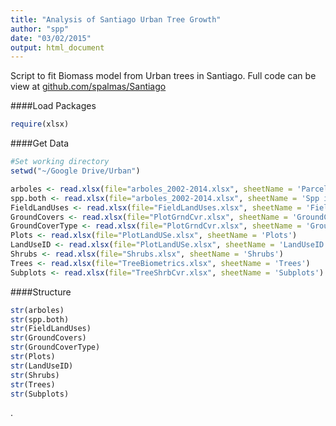 ```yaml
---
title: "Analysis of Santiago Urban Tree Growth"
author: "spp"
date: "03/02/2015"
output: html_document
---
```


Script to fit Biomass model from Urban trees in Santiago. Full code can be view at [github.com/spalmas/Santiago](https://github.com/spalmas/Santiago)

####Load Packages
```r
require(xlsx)
```

####Get Data
```r
#Set working directory
setwd("~/Google Drive/Urban")

arboles <- read.xlsx(file="arboles_2002-2014.xlsx", sheetName = 'Parcelas con arboles')
spp.both <- read.xlsx(file="arboles_2002-2014.xlsx", sheetName = 'Spp in both yrs')
FieldLandUses <- read.xlsx(file="FieldLandUses.xlsx", sheetName = 'FieldLandUses')
GroundCovers <- read.xlsx(file="PlotGrndCvr.xlsx", sheetName = 'GroundCovers')
GroundCoverType <- read.xlsx(file="PlotGrndCvr.xlsx", sheetName = 'GroundCoverType')
Plots <- read.xlsx(file="PlotLandUSe.xlsx", sheetName = 'Plots')
LandUseID <- read.xlsx(file="PlotLandUSe.xlsx", sheetName = 'LandUseID')
Shrubs <- read.xlsx(file="Shrubs.xlsx", sheetName = 'Shrubs')
Trees <- read.xlsx(file="TreeBiometrics.xlsx", sheetName = 'Trees')
Subplots <- read.xlsx(file="TreeShrbCvr.xlsx", sheetName = 'Subplots')
```

####Structure 
```r
str(arboles)
str(spp.both)
str(FieldLandUses)
str(GroundCovers)
str(GroundCoverType)
str(Plots)
str(LandUseID)
str(Shrubs)
str(Trees)
str(Subplots)
```
.
